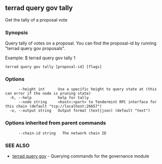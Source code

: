 ## terrad query gov tally

Get the tally of a proposal vote

### Synopsis

Query tally of votes on a proposal. You can find
the proposal-id by running "terrad query gov proposals".

Example:
$ terrad query gov tally 1

```
terrad query gov tally [proposal-id] [flags]
```

### Options

```
      --height int      Use a specific height to query state at (this can error if the node is pruning state)
  -h, --help            help for tally
      --node string     <host>:<port> to Tendermint RPC interface for this chain (default "tcp://localhost:26657")
  -o, --output string   Output format (text|json) (default "text")
```

### Options inherited from parent commands

```
      --chain-id string   The network chain ID
```

### SEE ALSO

* [terrad query gov](terrad_query_gov.md)	 - Querying commands for the governance module


